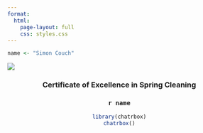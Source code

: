 ```yaml
---
format: 
  html:
    page-layout: full
    css: styles.css
---
```


```r
name <- "Simon Couch"
```

![](ribbon.jpg)

<center>

### Certificate of Excellence in Spring Cleaning

### `r name`

```r
library(chatrbox)
chatrbox()


```

</center>
